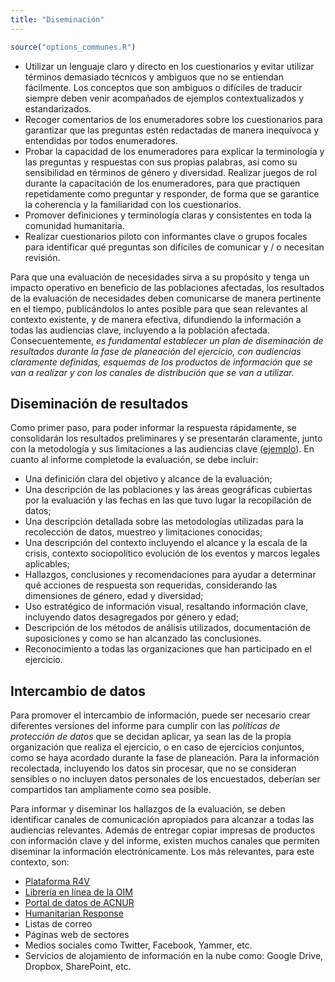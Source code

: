 ```yaml
---
title: "Diseminación"
---
```


```r
source("options_communes.R")
```


<div class="important">
- Utilizar un lenguaje claro y directo en los cuestionarios y evitar utilizar términos demasiado técnicos y ambiguos que no se entiendan fácilmente. Los conceptos que son ambiguos o difíciles de traducir siempre deben venir acompañados de ejemplos contextualizados y estandarizados.
- Recoger comentarios de los enumeradores sobre los cuestionarios para garantizar que las preguntas estén redactadas de manera inequívoca y entendidas por todos enumeradores.
- Probar la capacidad de los enumeradores para explicar la terminología y las preguntas y respuestas con sus propias palabras, así como su sensibilidad en términos de género y diversidad. Realizar juegos de rol durante la capacitación de los enumeradores, para que practiquen repetidamente como preguntar y responder, de forma que se garantice la coherencia y la familiaridad con los cuestionarios.
- Promover definiciones y terminología claras y consistentes en toda la comunidad humanitaria.
- Realizar cuestionarios piloto con informantes clave o grupos focales para identificar qué preguntas son difíciles de comunicar y / o necesitan revisión.
</div>



Para que una evaluación de necesidades sirva a su propósito y tenga un impacto operativo en beneficio de las poblaciones afectadas, los resultados de la evaluación de necesidades deben comunicarse de manera pertinente en el tiempo, publicándolos lo antes posible para que sean relevantes al contexto existente, y de manera efectiva, difundiendo la información a todas las audiencias clave, incluyendo a la población afectada. Consecuentemente, _es fundamental establecer un plan de diseminación de resultados durante la fase de planeación del ejercicio, con audiencias claramente definidas, esquemas de los productos de información que se van a realizar y con los canales de distribución que se van a utilizar._


## Diseminación de resultados  

Como primer paso, para poder informar la respuesta rápidamente, se consolidarán los resultados preliminares y se presentarán claramente, junto con la metodología y sus limitaciones a las audiencias clave ([ejemplo](https://www.impact-repository.org/document/reach/340daf41/LBY_RM_MSNA_2019_KeyFindings_ISCG_final.pptx)). En cuanto al informe completode la evaluación, se debe incluir:

- Una definición clara del objetivo y alcance de la evaluación;
- Una descripción de las poblaciones y las áreas geográficas cubiertas por la evaluación y las fechas en las que tuvo lugar la recopilación de datos;
- Una descripción detallada sobre las metodologías utilizadas para la recolección de datos, muestreo y limitaciones conocidas;
- Una descripción del contexto incluyendo el alcance y la escala de la crisis, contexto sociopolítico evolución de los eventos y marcos legales aplicables;
- Hallazgos, conclusiones y recomendaciones para ayudar a determinar qué acciones de respuesta son requeridas, considerando las dimensiones de género, edad y diversidad;
- Uso estratégico de información visual, resaltando información clave, incluyendo datos desagregados por género y edad;
- Descripción de los métodos de análisis utilizados, documentación de suposiciones y como se han alcanzado las conclusiones.
- Reconocimiento a todas las organizaciones que han participado en el ejercicio.

## Intercambio de datos 

Para promover el intercambio de información, puede ser necesario crear diferentes versiones del informe para cumplir con las _políticas de protección de datos_ que se decidan aplicar, ya sean las de la propia organización que realiza el ejercicio, o en caso de ejercicios conjuntos, como se haya acordado durante la fase de planeación. Para la información recolectada, incluyendo los datos sin procesar, que no se consideran sensibles o no incluyen datos personales de los encuestados, deberían ser compartidos tan ampliamente como sea posible.

Para informar y diseminar los hallazgos de la evaluación, se deben identificar canales de comunicación apropiados para alcanzar a todas las audiencias relevantes. Además de entregar copiar impresas de productos con información clave y del informe, existen muchos canales que permiten diseminar la información electrónicamente. Los más relevantes, para este contexto, son:

- [Plataforma R4V](https://r4v.info/es/situations/platform)
- [Librería en línea de la OIM](https://publications.iom.int/?language=es)
- [Portal de datos de ACNUR](https://data2.unhcr.org/es/situations)
- [Humanitarian Response](https://www.humanitarianresponse.info/es)
- Listas de correo
- Páginas web de sectores
- Medios sociales como Twitter, Facebook, Yammer, etc.
- Servicios de alojamiento de información en la nube como: Google Drive, Dropbox, SharePoint, etc.


